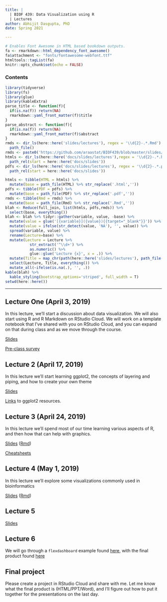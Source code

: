 ```yaml
---
title: |
  | BIOF 439: Data Visualization using R
  | Lectures
author: Abhijit Dasgupta, PhD
date: Spring 2021

---
```


```r
# Enables Font Awesome in HTML based bookdown outputs.
fa <- rmarkdown::html_dependency_font_awesome()
fa$attachment <- "fonts/fontawesome-webfont.ttf"
htmltools::tagList(fa)
knitr::opts_chunk$set(echo = FALSE)
```

### Contents

```r
library(tidyverse)
library(fs)
library(glue)
library(kableExtra)
parse_title <- function(f){
  if(is.na(f)) return(NA)
  rmarkdown::yaml_front_matter(f)$title
}
parse_abstract <- function(f){
  if(is.na(f)) return(NA)
  rmarkdown::yaml_front_matter(f)$abstract
}
rmds <- dir_ls(here::here('slides/lectures'), regex = '\\d{2}-.*.Rmd') %>% 
  path_file()
rmds <- paste0('https://github.com/araastat/BIOF439/blob/master/slides/lectures/',rmds)
htmls <- dir_ls(here::here('docs/slides/lectures'),regex = '\\d{2}-.*.html') %>% 
  path_rel(start = here::here('docs/slides'))
pdfs <- dir_ls(here::here('docs/slides/lectures'), regex = '\\d{2}-.*.pdf') %>% 
  path_rel(start = here::here('docs/slides'))

htmls <- tibble(HTML = htmls) %>% 
  mutate(base = path_file(HTML) %>% str_replace('.html',''))
pdfs <- tibble(PDF = pdfs) %>% 
  mutate(base = path_file(PDF) %>% str_replace('.pdf',''))
rmds <- tibble(Rmd = rmds) %>% 
  mutate(base = path_file(Rmd) %>% str_replace('.Rmd',''))
blah <- Reduce(full_join, list(htmls, pdfs,rmds)) %>% 
  select(base, everything())
blah <- blah %>% tidyr::gather(variable, value, -base) %>% 
  mutate(value = glue('[{variable}]({value}){{target="_blank"}}')) %>% 
  mutate(value = ifelse(str_detect(value, 'NA'), '', value)) %>%
  spread(variable, value) %>% 
  rename(Lecture=base) %>% 
  mutate(Lecture = Lecture %>% 
           str_extract('^\\d+') %>% 
           as.numeric() %>% 
           glue::glue('Lecture {x}', x = .)) %>% 
  mutate(Title = map_chr(path(here::here('slides/lectures'), path_file(str_match(Rmd, '\\((.+)\\)')[,2])),parse_title)) %>% 
  select(Lecture, Title, everything()) %>% 
  mutate_all(~ifelse(is.na(.), '', .))
kable(blah) %>%
  kable_styling(bootstrap_options='striped', full_width = T)
setwd(here::here())
```

-----
## Lecture One (April 3, 2019)

In this lecture, we'll start a discussion about data visualization. We will also start using R and R Markdown on RStudio Cloud. 
We will work on a template notebook that I've shared with you on RStudio Cloud, and you can expand on that during class and as we 
move through the course.

[Slides](lectures/DataViz.pdf)

[Pre-class survey](https://forms.gle/5Dhz6cSsyWy25UXh6)

## Lecture 2 (April 17, 2019)

In this lecture we'll start learning ggplot2, the concepts of layering and piping, and how to create your own theme

[Slides](lectures/ggplot.html){target=_blank}

[Links](../resources.html#ggplot) to ggplot2 resources.

## Lecture 3 (April 24, 2019)

In this lecture we'll spend most of our time learning various aspects of R, and then how that can help with graphics.

[Slides](lectures/Rintro.html){target=_blank} ([Rmd](lectures/Rintro.Rmd))

[Cheatsheets](https://www.rstudio.com/resources/cheatsheets/){target=_blank}

## Lecture 4 (May 1, 2019)

In this lecture we'll explore some visualizations commonly used in bioinformatics

[Slides](lectures/Lecture4_bioinformatics.html){target=_blank} ([Rmd](lectures/Lecture4_bioinformatics.Rmd))

## Lecture 5

[Slides](lectures/00-Lecture5.html)

## Lecture 6

We will go through a `flexdashboard` example found [here](lectures/flexdashboard_essentials.Rmd1), with the final product found [here](lectures/flexdashboard_essentials.html)


## Final project

Please create a project in RStudio Cloud and share with me. Let me know what the final product is (HTML/PPT/Word), and I'll figure out how to put it together for the presentations on the last day.
